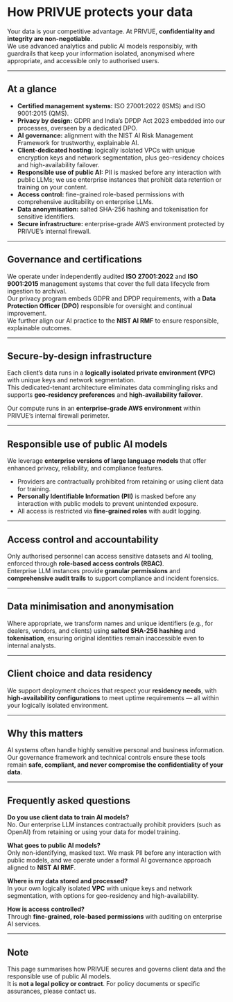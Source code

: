 # How PRIVUE protects your data

Your data is your competitive advantage. At PRIVUE, **confidentiality and integrity are non-negotiable**.  
We use advanced analytics and public AI models responsibly, with guardrails that keep your information isolated, anonymised where appropriate, and accessible only to authorised users.

---

## At a glance

- **Certified management systems:** ISO 27001:2022 (ISMS) and ISO 9001:2015 (QMS).
- **Privacy by design:** GDPR and India’s DPDP Act 2023 embedded into our processes, overseen by a dedicated DPO.
- **AI governance:** alignment with the NIST AI Risk Management Framework for trustworthy, explainable AI.
- **Client-dedicated hosting:** logically isolated VPCs with unique encryption keys and network segmentation, plus geo-residency choices and high-availability failover.
- **Responsible use of public AI:** PII is masked before any interaction with public LLMs; we use enterprise instances that prohibit data retention or training on your content.
- **Access control:** fine-grained role-based permissions with comprehensive auditability on enterprise LLMs.
- **Data anonymisation:** salted SHA-256 hashing and tokenisation for sensitive identifiers.
- **Secure infrastructure:** enterprise-grade AWS environment protected by PRIVUE’s internal firewall.

---

## Governance and certifications

We operate under independently audited **ISO 27001:2022** and **ISO 9001:2015** management systems that cover the full data lifecycle from ingestion to archival.  
Our privacy program embeds GDPR and DPDP requirements, with a **Data Protection Officer (DPO)** responsible for oversight and continual improvement.  
We further align our AI practice to the **NIST AI RMF** to ensure responsible, explainable outcomes.

---

## Secure-by-design infrastructure

Each client’s data runs in a **logically isolated private environment (VPC)** with unique keys and network segmentation.  
This dedicated-tenant architecture eliminates data commingling risks and supports **geo-residency preferences** and **high-availability failover**.

Our compute runs in an **enterprise-grade AWS environment** within PRIVUE’s internal firewall perimeter.

---

## Responsible use of public AI models

We leverage **enterprise versions of large language models** that offer enhanced privacy, reliability, and compliance features.

- Providers are contractually prohibited from retaining or using client data for training.
- **Personally Identifiable Information (PII)** is masked before any interaction with public models to prevent unintended exposure.
- All access is restricted via **fine-grained roles** with audit logging.

---

## Access control and accountability

Only authorised personnel can access sensitive datasets and AI tooling, enforced through **role-based access controls (RBAC)**.  
Enterprise LLM instances provide **granular permissions** and **comprehensive audit trails** to support compliance and incident forensics.

---

## Data minimisation and anonymisation

Where appropriate, we transform names and unique identifiers (e.g., for dealers, vendors, and clients) using **salted SHA-256 hashing** and **tokenisation**, ensuring original identities remain inaccessible even to internal analysts.

---

## Client choice and data residency

We support deployment choices that respect your **residency needs**, with **high-availability configurations** to meet uptime requirements — all within your logically isolated environment.

---

## Why this matters

AI systems often handle highly sensitive personal and business information.  
Our governance framework and technical controls ensure these tools remain **safe, compliant, and never compromise the confidentiality of your data**.

---

## Frequently asked questions

**Do you use client data to train AI models?**  
No. Our enterprise LLM instances contractually prohibit providers (such as OpenAI) from retaining or using your data for model training.

**What goes to public AI models?**  
Only non-identifying, masked text. We mask PII before any interaction with public models, and we operate under a formal AI governance approach aligned to **NIST AI RMF**.

**Where is my data stored and processed?**  
In your own logically isolated **VPC** with unique keys and network segmentation, with options for geo-residency and high-availability.

**How is access controlled?**  
Through **fine-grained, role-based permissions** with auditing on enterprise AI services.

---

## Note

This page summarises how PRIVUE secures and governs client data and the responsible use of public AI models.  
It is **not a legal policy or contract**. For policy documents or specific assurances, please contact us.
